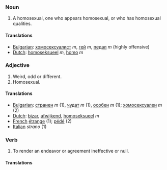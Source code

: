 ===Noun===

#A homosexual, one who appears homosexual, or who has homosexual qualities.

====Translations====

*[[Bulgarian]]: [[хомосексуалист]] ''m'', [[гей]] ''m'', [[педал]] ''m''  (highly offensive)
*[[Dutch]]: [[homoseksueel]] ''m'', [[homo]] ''m''

===Adjective===
#Weird, odd or different.
#Homosexual.

====Translations====

*[[Bulgarian]]: [[странен]] ''m'' (1), [[чудат]] ''m'' (1), [[особен]] ''m'' (1); [[хомосексуален]] ''m'' (2)
*[[Dutch]]: [[bizar]], [[afwijkend]], [[homoseksueel]] ''m''
*[[French]] [[étrange]] (1); [[pédé]] (2) <!-- not verified -->
*[[Italian]] ''strano'' (1) <!-- not verified -->

===Verb===
#To render an endeavor or agreement ineffective or null.

====Translations====